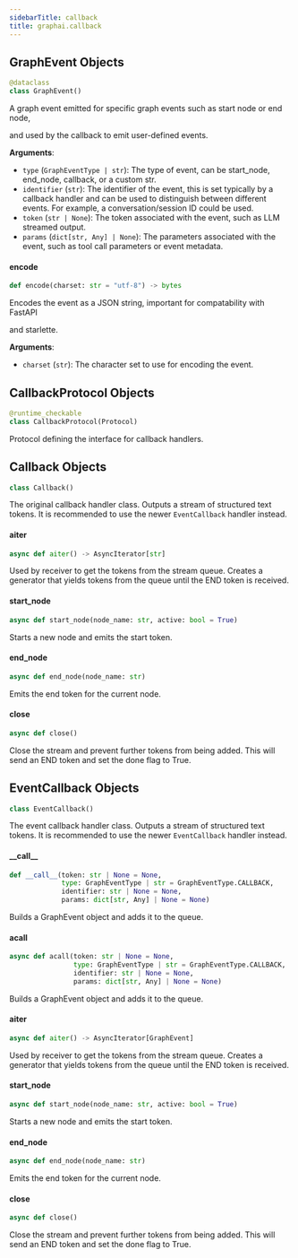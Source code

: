 ```yaml
---
sidebarTitle: callback
title: graphai.callback
---
```


## GraphEvent Objects

```python
@dataclass
class GraphEvent()
```

A graph event emitted for specific graph events such as start node or end node,

and used by the callback to emit user-defined events.

**Arguments**:

- `type` (`GraphEventType | str`): The type of event, can be start_node, end_node, callback, or a custom str.
- `identifier` (`str`): The identifier of the event, this is set typically by a callback
handler and can be used to distinguish between different events. For example, a
conversation/session ID could be used.
- `token` (`str | None`): The token associated with the event, such as LLM streamed output.
- `params` (`dict[str, Any] | None`): The parameters associated with the event, such as tool call parameters
or event metadata.

#### encode

```python
def encode(charset: str = "utf-8") -> bytes
```

Encodes the event as a JSON string, important for compatability with FastAPI

and starlette.

**Arguments**:

- `charset` (`str`): The character set to use for encoding the event.

## CallbackProtocol Objects

```python
@runtime_checkable
class CallbackProtocol(Protocol)
```

Protocol defining the interface for callback handlers.

## Callback Objects

```python
class Callback()
```

The original callback handler class. Outputs a stream of structured text
tokens. It is recommended to use the newer `EventCallback` handler instead.

#### aiter

```python
async def aiter() -> AsyncIterator[str]
```

Used by receiver to get the tokens from the stream queue. Creates
a generator that yields tokens from the queue until the END token is
received.

#### start\_node

```python
async def start_node(node_name: str, active: bool = True)
```

Starts a new node and emits the start token.

#### end\_node

```python
async def end_node(node_name: str)
```

Emits the end token for the current node.

#### close

```python
async def close()
```

Close the stream and prevent further tokens from being added.
This will send an END token and set the done flag to True.

## EventCallback Objects

```python
class EventCallback()
```

The event callback handler class. Outputs a stream of structured text
tokens. It is recommended to use the newer `EventCallback` handler instead.

#### \_\_call\_\_

```python
def __call__(token: str | None = None,
             type: GraphEventType | str = GraphEventType.CALLBACK,
             identifier: str | None = None,
             params: dict[str, Any] | None = None)
```

Builds a GraphEvent object and adds it to the queue.

#### acall

```python
async def acall(token: str | None = None,
                type: GraphEventType | str = GraphEventType.CALLBACK,
                identifier: str | None = None,
                params: dict[str, Any] | None = None)
```

Builds a GraphEvent object and adds it to the queue.

#### aiter

```python
async def aiter() -> AsyncIterator[GraphEvent]
```

Used by receiver to get the tokens from the stream queue. Creates
a generator that yields tokens from the queue until the END token is
received.

#### start\_node

```python
async def start_node(node_name: str, active: bool = True)
```

Starts a new node and emits the start token.

#### end\_node

```python
async def end_node(node_name: str)
```

Emits the end token for the current node.

#### close

```python
async def close()
```

Close the stream and prevent further tokens from being added.
This will send an END token and set the done flag to True.

